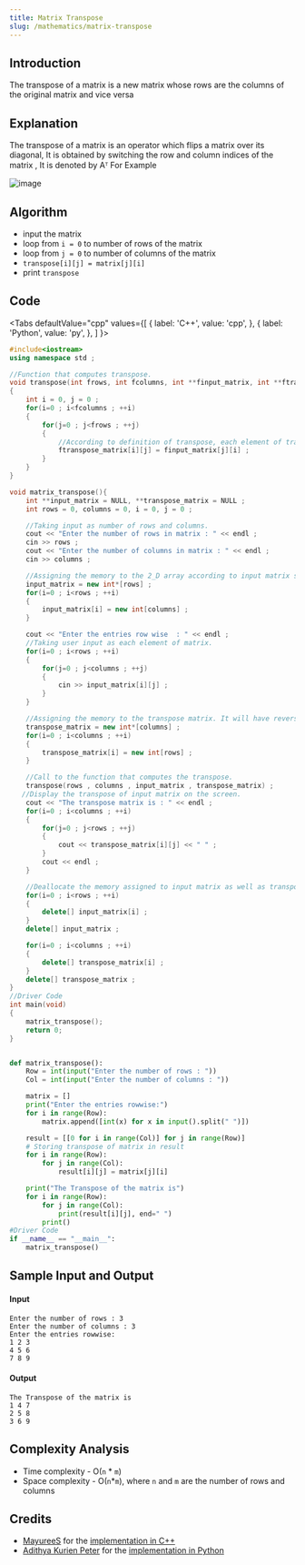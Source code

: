 ```yaml
---
title: Matrix Transpose
slug: /mathematics/matrix-transpose
---
```


## Introduction

The transpose of a matrix is a new matrix whose rows are the columns of the original matrix and vice versa

## Explanation

The transpose of a matrix is an operator which flips a matrix over its diagonal, It is obtained by switching the row and column indices of the matrix , It is denoted by Aᵀ
For Example 

![image](https://i.postimg.cc/85m3p0h9/neo-3.png) 

## Algorithm

- input the matrix
- loop from `i = 0` to number of rows of the matrix 
- loop from `j = 0` to number of columns of the matrix 
- `transpose[i][j] = matrix[j][i]`
- print `transpose`


## Code


<Tabs
  defaultValue="cpp"
  values={[
    { label: 'C++', value: 'cpp', },
    { label: 'Python', value: 'py', },
  ]
}>

<TabItem value="cpp">

```cpp
#include<iostream>
using namespace std ;

//Function that computes transpose.
void transpose(int frows, int fcolumns, int **finput_matrix, int **ftranspose_matrix)
{
    int i = 0, j = 0 ;
    for(i=0 ; i<fcolumns ; ++i)
    {
        for(j=0 ; j<frows ; ++j)
        {
            //According to definition of transpose, each element of transpose matrix is assigned.
            ftranspose_matrix[i][j] = finput_matrix[j][i] ;
        }
    }
}

void matrix_transpose(){
    int **input_matrix = NULL, **transpose_matrix = NULL ;
    int rows = 0, columns = 0, i = 0, j = 0 ;

    //Taking input as number of rows and columns.
    cout << "Enter the number of rows in matrix : " << endl ;
    cin >> rows ;
    cout << "Enter the number of columns in matrix : " << endl ;
    cin >> columns ;

    //Assigning the memory to the 2_D array according to input matrix size.
    input_matrix = new int*[rows] ;
    for(i=0 ; i<rows ; ++i)
    {
        input_matrix[i] = new int[columns] ;
    }

    cout << "Enter the entries row wise  : " << endl ;
    //Taking user input as each element of matrix.
    for(i=0 ; i<rows ; ++i)
    {
        for(j=0 ; j<columns ; ++j)
        {
            cin >> input_matrix[i][j] ;
        }
    }

    //Assigning the memory to the transpose matrix. It will have reversed rows and columns as that of input matrix.
    transpose_matrix = new int*[columns] ;
    for(i=0 ; i<columns ; ++i)
    {
        transpose_matrix[i] = new int[rows] ;
    }

    //Call to the function that computes the transpose.
    transpose(rows , columns , input_matrix , transpose_matrix) ;
   //Display the transpose of input matrix on the screen.
    cout << "The transpose matrix is : " << endl ;
    for(i=0 ; i<columns ; ++i)
    {
        for(j=0 ; j<rows ; ++j)
        {
            cout << transpose_matrix[i][j] << " " ;
        }
        cout << endl ;
    }

    //Deallocate the memory assigned to input matrix as well as transpose of it.
    for(i=0 ; i<rows ; ++i)
    {
        delete[] input_matrix[i] ;
    }
    delete[] input_matrix ;

    for(i=0 ; i<columns ; ++i)
    {
        delete[] transpose_matrix[i] ;
    }
    delete[] transpose_matrix ;
}
//Driver Code
int main(void)
{
    matrix_transpose();
    return 0;
}

```

</TabItem>
<TabItem value="py">

```python

def matrix_transpose():
    Row = int(input("Enter the number of rows : "))
    Col = int(input("Enter the number of columns : "))

    matrix = []
    print("Enter the entries rowwise:")
    for i in range(Row):
        matrix.append([int(x) for x in input().split(" ")])

    result = [[0 for i in range(Col)] for j in range(Row)]
    # Storing transpose of matrix in result
    for i in range(Row):
        for j in range(Col):
            result[i][j] = matrix[j][i]

    print("The Transpose of the matrix is")
    for i in range(Row):
        for j in range(Col):
            print(result[i][j], end=" ")
        print()
#Driver Code
if __name__ == "__main__":
    matrix_transpose()

```

</TabItem>
</Tabs>

## Sample Input and Output

#### Input

```
Enter the number of rows : 3
Enter the number of columns : 3
Enter the entries rowwise:
1 2 3
4 5 6
7 8 9
```

#### Output

```
The Transpose of the matrix is
1 4 7
2 5 8
3 6 9
```

## Complexity Analysis

- Time complexity - O(`n` * `m`)
- Space complexity - O(`n`*`m`), where `n` and `m` are the number of rows and columns

## Credits

-   [MayureeS](https://github.com/MayureeS) for the [implementation in C++](https://github.com/TesseractCoding/NeoAlgo/blob/master/C-Plus-Plus/math/matrix_transpose.cpp)
-   [Adithya Kurien Peter](https://github.com/aaadddiii) for the [implementation in Python](https://github.com/TesseractCoding/NeoAlgo/blob/master/Python/math/Matrix_transpose.py)
